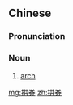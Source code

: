 ==Chinese==
{{zh-forms}}

===Pronunciation===
{{zh-pron
|m=gǒngxuàn,gǒngquàn,1nb=standard in Mainland,2nb=standard in Taiwan,2nc=variant in Mainland
|c=gung2 hyun3
|cat=n
}}

===Noun===
{{zh-noun}}

# [[arch]] {{gloss|architectural element}}

[[mg:拱券]]
[[zh:拱券]]
